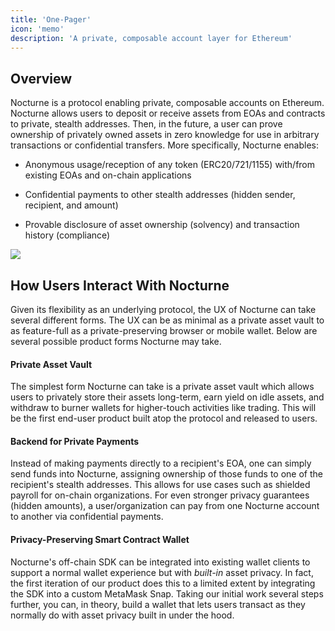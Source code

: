 ```yaml
---
title: 'One-Pager'
icon: 'memo'
description: 'A private, composable account layer for Ethereum'
---
```


## Overview

Nocturne is a protocol enabling private, composable accounts on Ethereum. Nocturne allows users to deposit or receive assets from EOAs and contracts to private, stealth addresses. Then, in the future, a user can prove ownership of privately owned assets in zero knowledge for use in arbitrary transactions or confidential transfers. More specifically, Nocturne enables:

- Anonymous usage/reception of any token (ERC20/721/1155) with/from existing EOAs and on-chain applications

- Confidential payments to other stealth addresses (hidden sender, recipient, and amount)

- Provable disclosure of asset ownership (solvency) and transaction history (compliance)

<Frame caption="Flow chart for an anonymous DEX swap">
  <img src="/images/nocturne/introduction/protocol-diagram-gitbook.png" />
</Frame>

## How Users Interact With Nocturne

Given its flexibility as an underlying protocol, the UX of Nocturne can take several different forms. The UX can be as minimal as a private asset vault to as feature-full as a private-preserving browser or mobile wallet. Below are several possible product forms Nocturne may take.

#### Private Asset Vault

The simplest form Nocturne can take is a private asset vault which allows users to privately store their assets long-term, earn yield on idle assets, and withdraw to burner wallets for higher-touch activities like trading. This will be the first end-user product built atop the protocol and released to users.

#### Backend for Private Payments

Instead of making payments directly to a recipient's EOA, one can simply send funds into Nocturne, assigning ownership of those funds to one of the recipient's stealth addresses. This allows for use cases such as shielded payroll for on-chain organizations. For even stronger privacy guarantees (hidden amounts), a user/organization can pay from one Nocturne account to another via confidential payments.

#### Privacy-Preserving Smart Contract Wallet

Nocturne's off-chain SDK can be integrated into existing wallet clients to support a normal wallet experience but with _built-in_ asset privacy. In fact, the first iteration of our product does this to a limited extent by integrating the SDK into a custom MetaMask Snap. Taking our initial work several steps further, you can, in theory, build a wallet that lets users transact as they normally do with asset privacy built in under the hood.
